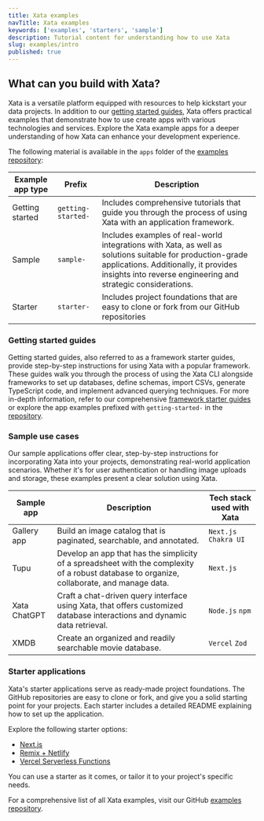 ```yaml
---
title: Xata examples
navTitle: Xata examples
keywords: ['examples', 'starters', 'sample']
description: Tutorial content for understanding how to use Xata
slug: examples/intro
published: true
---
```


## What can you build with Xata?

Xata is a versatile platform equipped with resources to help kickstart your data projects. In addition to our [getting started guides](/docs/getting-started/intro), Xata offers practical examples that demonstrate how to use create apps with various technologies and services. Explore the Xata example apps for a deeper understanding of how Xata can enhance your development experience.

The following material is available in the `apps` folder of the [examples repository](https://github.com/xataio/examples/tree/main/apps):

| Example app type | Prefix             | Description                                                                                                                                                                                                        |
| ---------------- | ------------------ | ------------------------------------------------------------------------------------------------------------------------------------------------------------------------------------------------------------------ |
| Getting started  | `getting-started-` | Includes comprehensive tutorials that guide you through the process of using Xata with an application framework.                                                                                                   |
| Sample           | `sample-`          | Includes examples of real-world integrations with Xata, as well as solutions suitable for production-grade applications. Additionally, it provides insights into reverse engineering and strategic considerations. |
| Starter          | `starter-`         | Includes project foundations that are easy to clone or fork from our GitHub repositories                                                                                                                           |

### Getting started guides

Getting started guides, also referred to as a framework starter guides, provide step-by-step instructions for using Xata with a popular framework. These guides walk you through the process of using the Xata CLI alongside frameworks to set up databases, define schemas, import CSVs, generate TypeScript code, and implement advanced querying techniques. For more in-depth information, refer to our comprehensive [framework starter guides](/docs/getting-started/intro) or explore the app examples prefixed with `getting-started-` in the [repository](https://github.com/xataio/examples/tree/main/apps).

### Sample use cases

Our sample applications offer clear, step-by-step instructions for incorporating Xata into your projects, demonstrating real-world application scenarios. Whether it's for user authentication or handling image uploads and storage, these examples present a clear solution using Xata.

| Sample app   | Description                                                                                                                                 | Tech stack used with Xata |
| ------------ | ------------------------------------------------------------------------------------------------------------------------------------------- | ------------------------- |
| Gallery app  | Build an image catalog that is paginated, searchable, and annotated.                                                                        | `Next.js` `Chakra UI`     |
| Tupu         | Develop an app that has the simplicity of a spreadsheet with the complexity of a robust database to organize, collaborate, and manage data. | `Next.js`                 |
| Xata ChatGPT | Craft a chat-driven query interface using Xata, that offers customized database interactions and dynamic data retrieval.                    | `Node.js` `npm`           |
| XMDB         | Create an organized and readily searchable movie database.                                                                                  | `Vercel` `Zod`            |

### Starter applications

Xata's starter applications serve as ready-made project foundations. The GitHub repositories are easy to clone or fork, and give you a solid starting point for your projects. Each starter includes a detailed README explaining how to set up the application.

Explore the following starter options:

- [Next.js](https://github.com/vercel/next.js/tree/canary/examples/with-xata)
- [Remix + Netlify](https://github.com/xataio/examples/tree/main/apps/starter-remix-netlify)
- [Vercel Serverless Functions](https://github.com/xataio/examples/tree/main/apps/starter-vercel-serverless-functions)

You can use a starter as it comes, or tailor it to your project's specific needs.

For a comprehensive list of all Xata examples, visit our GitHub [examples repository](https://github.com/xataio/examples/tree/main/apps).
